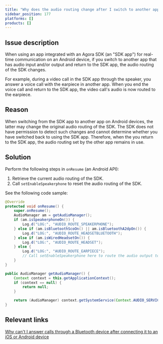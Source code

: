 ```yaml
---
title: "Why does the audio routing change after I switch to another app on an Android device?"
sidebar_position: 177
platforms: []
products: []
---
```



## Issue description

When using an app integrated with an Agora SDK (an "SDK app") for real-time communication on an Android device, if you switch to another app that has audio input and/or output and return to the SDK app, the audio routing of the SDK changes.

For example, during a video call in the SDK app through the speaker, you answer a voice call with the earpiece in another app. When you end the voice call and return to the SDK app, the video call's audio is now routed to the earpiece.

## Reason

When switching from the SDK app to another app on Android devices, the latter may change the original audio routing of the SDK. The SDK does not have permission to detect such changes and cannot determine whether you have switched back to using the SDK app. Therefore, when the you return to the SDK app, the audio routing set by the other app remains in use.

## Solution

Perform the following steps in `onResume` (an Android API):

1. Retrieve the current audio routing of the SDK.
2. Call `setEnableSpeakerphone` to reset the audio routing of the SDK.

See the following code sample:

```java
@Override
protected void onResume() {
    super.onResume();
    AudioManager am = getAudioManager();
    if (am.isSpeakerphoneOn()) {
        Log.d("LOG:", "AUDIO_ROUTE_SPEAKERPHONE");
    } else if (am.isBluetoothScoOn() || am.isBluetoothA2dpOn()) {
        Log.d("LOG:", "AUDIO_ROUTE_HEADSETBLUETOOTH");
    } else if (am.isWiredHeadsetOn()) {
        Log.d("LOG:", "AUDIO_ROUTE_HEADSET");
    } else {
        Log.d("LOG:", "AUDIO_ROUTE_EARPIECE");
        // Call setEnableSpeakerphone here to route the audio output to the speaker or earpiece
    }
}

public AudioManager getAudioManager() {
    Context context = this.getApplicationContext();
    if (context == null) {
        return null;
    }

    return (AudioManager) context.getSystemService(Context.AUDIO_SERVICE);
}
```

## Relevant links

[Why can't I answer calls through a Bluetooth device after connecting it to an iOS or Android device](/help/quality-issues/ios_bluetooth)

